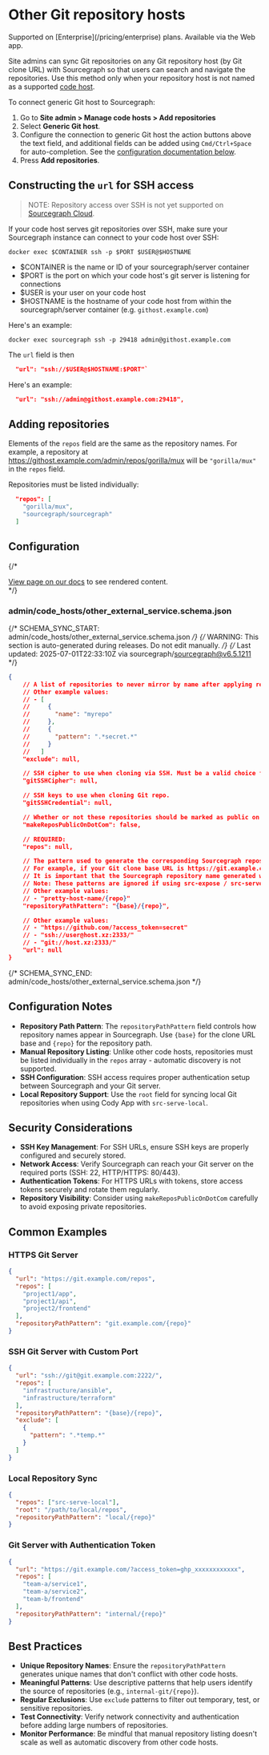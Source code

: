# Other Git repository hosts

<TierCallout>
  Supported on [Enterprise](/pricing/enterprise) plans.
  <user>
    Available via the Web app.
  </user>
</TierCallout>

Site admins can sync Git repositories on any Git repository host (by Git clone URL) with Sourcegraph so that users can search and navigate the repositories. Use this method only when your repository host is not named as a supported [code host](/admin/code_hosts/).

To connect generic Git host to Sourcegraph:

1. Go to **Site admin > Manage code hosts > Add repositories**
1. Select **Generic Git host**.
1. Configure the connection to generic Git host the action buttons above the text field, and additional fields can be added using `Cmd/Ctrl+Space` for auto-completion. See the [configuration documentation below](#configuration).
1. Press **Add repositories**.

## Constructing the `url` for SSH access

>NOTE: Repository access over SSH is not yet supported on [Sourcegraph Cloud](/cloud/).

If your code host serves git repositories over SSH, make sure your Sourcegraph instance can connect to your code host over SSH:

```
docker exec $CONTAINER ssh -p $PORT $USER@$HOSTNAME
```

- $CONTAINER is the name or ID of your sourcegraph/server container
- $PORT is the port on which your code host's git server is listening for connections
- $USER is your user on your code host
- $HOSTNAME is the hostname of your code host from within the sourcegraph/server container (e.g. `githost.example.com`)

Here's an example:

```
docker exec sourcegraph ssh -p 29418 admin@githost.example.com
```

The `url` field is then

```json
  "url": "ssh://$USER@$HOSTNAME:$PORT"`
```

Here's an example:

```json
  "url": "ssh://admin@githost.example.com:29418",
```

## Adding repositories

Elements of the `repos` field are the same as the repository names. For example, a repository at https://githost.example.com/admin/repos/gorilla/mux will be `"gorilla/mux"` in the `repos` field.

Repositories must be listed individually:

```json
  "repos": [
    "gorilla/mux",
    "sourcegraph/sourcegraph"
  ]
```

## Configuration

{/* <div markdown-func=jsonschemadoc jsonschemadoc:path="admin/code_hosts/other_external_service.schema.json">[View page on our docs](/admin/code_hosts/other) to see rendered content.</div> */}

### admin/code_hosts/other_external_service.schema.json

{/* SCHEMA_SYNC_START: admin/code_hosts/other_external_service.schema.json */}
{/* WARNING: This section is auto-generated during releases. Do not edit manually. */}
{/* Last updated: 2025-07-01T22:33:10Z via sourcegraph/sourcegraph@v6.5.1211 */}
```json
{
	// A list of repositories to never mirror by name after applying repositoryPathPattern. Supports excluding by exact name ({"name": "myrepo"}) or regular expression ({"pattern": ".*secret.*"}).
	// Other example values:
	// - [
	//     {
	//       "name": "myrepo"
	//     },
	//     {
	//       "pattern": ".*secret.*"
	//     }
	//   ]
	"exclude": null,

	// SSH cipher to use when cloning via SSH. Must be a valid choice from `ssh -Q cipher`.
	"gitSSHCipher": null,

	// SSH keys to use when cloning Git repo.
	"gitSSHCredential": null,

	// Whether or not these repositories should be marked as public on Sourcegraph.com. Defaults to false.
	"makeReposPublicOnDotCom": false,

	// REQUIRED:
	"repos": null,

	// The pattern used to generate the corresponding Sourcegraph repository name for the repositories. In the pattern, the variable "{base}" is replaced with the Git clone base URL host and path, and "{repo}" is replaced with the repository path taken from the `repos` field.
	// For example, if your Git clone base URL is https://git.example.com/repos and `repos` contains the value "my/repo", then a repositoryPathPattern of "{base}/{repo}" would mean that a repository at https://git.example.com/repos/my/repo is available on Sourcegraph at https://sourcegraph.example.com/git.example.com/repos/my/repo.
	// It is important that the Sourcegraph repository name generated with this pattern be unique to this code host. If different code hosts generate repository names that collide, Sourcegraph's behavior is undefined.
	// Note: These patterns are ignored if using src-expose / src-serve.
	// Other example values:
	// - "pretty-host-name/{repo}"
	"repositoryPathPattern": "{base}/{repo}",

	// Other example values:
	// - "https://github.com/?access_token=secret"
	// - "ssh://user@host.xz:2333/"
	// - "git://host.xz:2333/"
	"url": null
}
```
{/* SCHEMA_SYNC_END: admin/code_hosts/other_external_service.schema.json */}
## Configuration Notes

- **Repository Path Pattern**: The `repositoryPathPattern` field controls how repository names appear in Sourcegraph. Use `{base}` for the clone URL base and `{repo}` for the repository path.
- **Manual Repository Listing**: Unlike other code hosts, repositories must be listed individually in the `repos` array - automatic discovery is not supported.
- **SSH Configuration**: SSH access requires proper authentication setup between Sourcegraph and your Git server.
- **Local Repository Support**: Use the `root` field for syncing local Git repositories when using Cody App with `src-serve-local`.

## Security Considerations

- **SSH Key Management**: For SSH URLs, ensure SSH keys are properly configured and securely stored.
- **Network Access**: Verify Sourcegraph can reach your Git server on the required ports (SSH: 22, HTTP/HTTPS: 80/443).
- **Authentication Tokens**: For HTTPS URLs with tokens, store access tokens securely and rotate them regularly.
- **Repository Visibility**: Consider using `makeReposPublicOnDotCom` carefully to avoid exposing private repositories.

## Common Examples

### HTTPS Git Server

```json
{
  "url": "https://git.example.com/repos",
  "repos": [
    "project1/app",
    "project1/api",
    "project2/frontend"
  ],
  "repositoryPathPattern": "git.example.com/{repo}"
}
```

### SSH Git Server with Custom Port

```json
{
  "url": "ssh://git@git.example.com:2222/",
  "repos": [
    "infrastructure/ansible",
    "infrastructure/terraform"
  ],
  "repositoryPathPattern": "{base}/{repo}",
  "exclude": [
    {
      "pattern": ".*temp.*"
    }
  ]
}
```

### Local Repository Sync

```json
{
  "repos": ["src-serve-local"],
  "root": "/path/to/local/repos",
  "repositoryPathPattern": "local/{repo}"
}
```

### Git Server with Authentication Token

```json
{
  "url": "https://git.example.com/?access_token=ghp_xxxxxxxxxxxx",
  "repos": [
    "team-a/service1",
    "team-a/service2",
    "team-b/frontend"
  ],
  "repositoryPathPattern": "internal/{repo}"
}
```

## Best Practices

- **Unique Repository Names**: Ensure the `repositoryPathPattern` generates unique names that don't conflict with other code hosts.
- **Meaningful Patterns**: Use descriptive patterns that help users identify the source of repositories (e.g., `internal-git/{repo}`).
- **Regular Exclusions**: Use `exclude` patterns to filter out temporary, test, or sensitive repositories.
- **Test Connectivity**: Verify network connectivity and authentication before adding large numbers of repositories.
- **Monitor Performance**: Be mindful that manual repository listing doesn't scale as well as automatic discovery from other code hosts.
